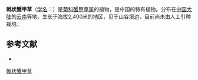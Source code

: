 {{Speciesbox
| name = 戟状蟹甲草
| status = 
| status_system = 
| image =
| genus = Parasenecio
| species = hastiformis
| authority = Y. L. Chen
}}

'''戟状蟹甲草'''（[[学名|学名]]：{{lang|la|''Parasenecio hastiformis''}}）是[[菊科|菊科]][[蟹甲草属|蟹甲草属]]的植物，是中国的特有植物。分布在[[中国大陆|中国大陆]]的[[云南|云南]]等地，生长于海拔2,400米的地区，见于山谷溪边，目前尚未由人工引种栽培。

== 参考文献 ==
<div class="references-small">
* {{cite web| url =http://www.bioinfo.cn/db05/KmzwSpecies.php?action=view&id=5135| title =戟状蟹甲草| work =《中国高等植物数据库全库》| publisher =中国科学院微生物研究所| author =昆明植物研究所| accessdate =2009-02-25| deadurl =yes| archiveurl =https://web.archive.org/web/20160305003938/http://www.bioinfo.cn/db05/KmzwSpecies.php?action=view&id=5135| archivedate =2016-03-05}}
</div>
{{Taxonbar|from=Q11075089}}

[[Category:蟹甲草属|戟状蟹甲草]]


{{植物小作品}}